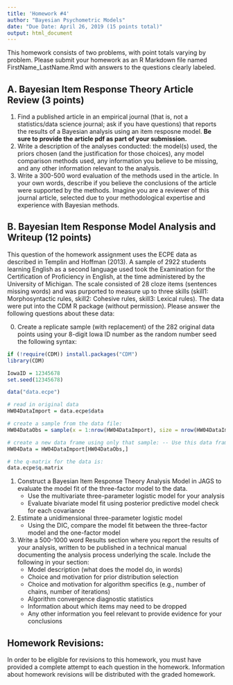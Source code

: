 ```yaml
---
title: 'Homework #4'
author: "Bayesian Psychometric Models"
date: "Due Date: April 26, 2019 (15 points total)"
output: html_document
---
```


This homework consists of two problems, with point totals varying by problem. Please submit your homework as an R Markdown file named FirstName_LastName.Rmd with answers to the questions clearly labeled. 

## A. Bayesian Item Response Theory Article Review (3 points)

1. Find a published article in an empirical journal (that is, not a statistics/data science journal; ask if you have questions) that reports the results of a Bayesian analysis using an item resposne model. **Be sure to provide the article pdf as part of your submission.**
2.  Write a description of the analyses conducted: the model(s) used, the priors chosen (and the justification for those choices), any model comparison methods used, any information you believe to be missing, and any other information relevant to the analysis.
3.  Write a 300-500 word evaluation of the methods used in the article. In your own words, describe if you believe the conclusions of the article were supported by the methods. Imagine you are a reviewer of this journal article, selected due to your methodological expertise and experience with Bayesian methods.

## B. Bayesian Item Response Model Analysis and Writeup (12 points)

This question of the homework assignment uses the ECPE data as described in Templin and Hoffman (2013). A sample of 2922 students learning English as a second language used took the Examination for the Certification of Proficiency in English, at the time administered by the University of Michigan. The scale consisted of 28 cloze items (sentences missing words) and was purported to measure up to three skills (skill1: Morphosyntactic rules, skill2: Cohesive rules, skill3: Lexical rules). The data were put into the CDM R package (without permission). Please answer the following questions about these data:

0. Create a replicate sample (with replacement) of the 282 original data points using your 8-digit Iowa ID number as the random number seed the following syntax:
```r

if (!require(CDM)) install.packages("CDM")
library(CDM)

IowaID = 12345678
set.seed(12345678)

data("data.ecpe")

# read in original data
HW04DataImport = data.ecpe$data

# create a sample from the data file:
HW04DataObs = sample(x = 1:nrow(HW04DataImport), size = nrow(HW04DataImport), replace = TRUE)

# create a new data frame using only that sample: -- Use this data frame in all analyses
HW04Data = HW04DataImport[HW04DataObs,]

# the q-matrix for the data is:
data.ecpe$q.matrix

```

1. Construct a Bayesian Item Response Theory Analysis Model in JAGS to evaluate the model fit of the three-factor model to the data.
    - Use the multivariate three-parameter logistic model for your analysis
    - Evaluate bivariate model fit using posterior predictive model check for each covariance
2. Estimate a unidimensional three-parameter logistic model
    - Using the DIC, compare the model fit between the three-factor model and the one-factor model 
3. Write a 500-1000 word Results section where you report the results of your analysis, written to be published in a technical manual documenting the analysis process underlying the scale. Include the following in your section:
    - Model description (what does the model do, in words)
    - Choice and motivation for prior distribution selection
    - Choice and motivation for algorithm specifics (e.g., number of chains, number of iterations)
    - Algorithm convergence diagnostic statistics
    - Information about which items may need to be dropped
    - Any other information you feel relevant to provide evidence for your conclusions

## Homework Revisions:

In order to be eligible for revisions to this homework, you must have provided a complete attempt to each question in the homework. Information about homework revisions will be distributed with the graded homework.


